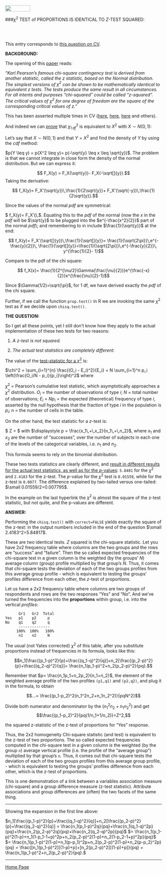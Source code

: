 <br>
<a href="http://rinterested.github.io/statistics/index.html">
<img HEIGHT="20" WIDTH="80" src="https://cloud.githubusercontent.com/assets/9312897/10556783/a27a26fa-745c-11e5-9b1a-2d5bd737387a.PNG"></a>


###$\chi^2$ TEST of PROPORTIONS IS IDENTICAL TO $Z$-TEST SQUARED:

<br><br>

This entry corresponds to [this question on CV](http://stats.stackexchange.com/q/173415/67822).

**BACKGROUND:** 

The opening of this [paper][1] reads:

*"Karl Pearson’s famous chi-square contingency test is derived from another statistic, called the z statistic, based on the Normal distribution. The simplest versions of $\chi^2$ can be shown to be mathematically identical to equivalent z tests. The tests produce the same result in all circumstances. For all intents and purposes “chi-squared” could be called “z-squared”. The critical values of $\chi^2$ for one degree of freedom are the square of the corresponding critical values of z."*

This has been asserted multiple times in CV ([here][2], [here][3], [here][4] and others).

And indeed we can [prove][5] that $\chi^2_{1\,df}$ is equivalent to $X^2$ with $X\sim N(0,1)$:

Let's say that $X \sim N(0,1)$ and that $Y=X^2$ and find the density of $Y$ by using the $cdf$ method:

$p(Y \leq y) = p(X^2 \leq y)= p(-\sqrt{y} \leq x \leq \sqrt{y})$. The problem is that we cannot integrate in close form the density of the normal distribution. But we can express it:

$$ F_X(y) = F_X(\sqrt{y})- F_X(-\sqrt[]{y}).$$ Taking the derivative:

$$ f_X(y)= F_X'(\sqrt{y})\,\frac{1}{2\sqrt{y}}+
F_X'(\sqrt{-y})\,\frac{1}{2\sqrt{y}}.$$

Since the values of the normal $pdf$ are symmetrical:

$ f_X(y)= 
F_X'(\sqrt{y})\,\frac{1}{\sqrt{y}}$. Equating this to the $pdf$ of the normal (now the $x$ in the $pdf$ will be $\sqrt{y}$ to be plugged into the $e^{-\frac{x^2}{2}}$ part of the normal $pdf$); and remembering to in include $\frac{1}{\sqrt{y}}$ at the end:

$$ f_X(y)= 
F_X'(\sqrt[]{y})\,\frac{1}{\sqrt[]{y}}=
\frac{1}{\sqrt{2\pi}}\,e^{-\frac{y}{2}}\,
\frac{1}{\sqrt[]{y}}=\frac{1}{\sqrt{2\pi}}\,e^{-\frac{y}{2}}\,
y^{\frac{1}{2}- 1}$$

Compare to the pdf of the chi square:

$$ f_X(x)= \frac{1}{2^{\nu/2}\Gamma(\frac{\nu}{2})}e^{\frac{-x}{2}}x^{\frac{\nu}{2}-1}$$

Since $\Gamma(1/2)=\sqrt{\pi}$, for $1$ df, we have derived exactly the $pdf$ of the chi square.

Further, if we call the function `prop.test()` in R we are invoking the same $\chi^2$ test as if we decide upon `chisq.test()`.

**THE QUESTION:**

So I get all these points, yet I still don't know how they apply to the actual implementation of these two tests for two reasons:

1. *A z-test is not squared.*

2. *The actual test statistics are completely different:*

The value of the [test-statistic for a $\chi^2$][6] is:

 $\chi^2 = \sum_{i=1}^{n} \frac{(O_i - E_i)^2}{E_i} =  N \sum_{i=1}^n p_i \left(\frac{O_i/N - p_i}{p_i}\right)^2$
where

$\chi^2$ = Pearson's cumulative test statistic, which asymptotically approaches a $\chi^2$ distribution. $O_i$ = the number of observations of type $i$; $N$ = total number of observations; $E_i$ = $N p_i$ = the expected (theoretical) frequency of type $i$, asserted by the null hypothesis that the fraction of type $i$ in the population is  $p_i$;
$n$ = the number of cells in the table.

On the other hand, the test statistic for a $z$-test is:

$ \displaystyle Z = \frac{\frac{x_1}{n_1}-\frac{x_2}{n_2}}{\sqrt{p\,(1-p)(1/n_1+1/n_2)}}$ with $\displaystyle p = \frac{x_1\,+\,x_2}{n_1\,+\,n_2}$, where $x_1$ and $x_2$ are the number of "successes", over the number of subjects in each one of the levels of the categorical variables, i.e. $n_1$ and $n_2$.

This formula seems to rely on the binomial distribution.

These two tests statistics are clearly different, and [result in different results for the actual test statistics, as well as for the *p*-values][7]: `5.8481` for the $\chi^2$ and `2.4183` for the z-test. The *p*-value for the $\chi^2$ test is `0.01559`, while for the z-test is `0.0077`. The difference explained by two-tailed versus one-tailed: $\small 0.01559/2=0.007795$.

In the example on the last hyperlink the $\chi^2$ is almost the square of the z-test statistic, but not quite, and the p-values are different.

**ANSWER:**

Performing the `chisq.test()` with `correct=FALSE` yields exactly the square of the z-test: in the output numbers included in the end of the question $\small 2.4183^2=5.84817$.

These are two identical tests. $Z$ squared is the chi-square statistic. Let you have $2x2$ frequency table where columns are the two groups and the rows are "success" and "failure". Then the so called expected frequencies of the chi-square test in a given column is the weighted (by the groups' $N$) average column (group) profile multiplied by that group's $N$. Thus, it comes that chi-square tests the deviation of each of the two groups profiles from this average group profile - which is equivalent to testing the groups' profiles difference from each other, the $z$-test of proportions.

Let us have a $2x2$ frequency table where columns are two groups of respondents and rows are the two responses "Yes" and "No". And we've turned the frequencies into the **proportions** within group, i.e. into the vertical _profiles_:

          Gr1   Gr2  Total
    Yes   p1    p2     p
    No    q1    q2     q
          --------------
         100%  100%   100%
          n1    n2     N

The usual (not Yates corrected) $\chi^2$ of this table, after you substitute proportions instead of frequencies in its formula, looks like this:

$$n_1[\frac{(p_1-p)^2}{p}+\frac{(q_1-q)^2}{q}]+n_2[\frac{(p_2-p)^2}{p}+\frac{(q_2-q)^2}{q}]= \frac{n_1(p_1-p)^2+n_2(p_2-p)^2}{pq}.$$

Remember that $p= \frac{n_1p_1+n_2p_2}{n_1+n_2}$, the element of the weighted average profile of the two profiles `(p1,q1)` and `(p2,q2)`, and plug it in the formula, to obtain

$$...= \frac{(p_1-p_2)^2(n_1^2n_2+n_1n_2^2)}{pqN^2}$$

Divide both numerator and denominator by the $(n_1^2n_2+n_1n_2^2)$ and get $$\frac{(p_1-p_2)^2}{pq(1/n_1+1/n_2)}=Z^2,$$

the squared z-statistic of the z-test of proportions for "Yes" response.

Thus, the $2x2$ homogeneity Chi-square statistic (and test) is equivalent to the z-test of two proportions. The so called expected frequencies computed in the chi-square test in a given column is the weighted (by the group `n`) average vertical profile (i.e. the profile of the "average group") multiplied by that group's `n`. Thus, it comes out that chi-square tests the deviation of each of the two groups profiles from this average group profile, - which is equivalent to testing the groups' profiles difference from each other, which is the z-test of proportions.

This is one demonstration of a link between a variables association measure (chi-square) and a group difference measure (z-test statistic). Attribute associations and group differences are (often) the two facets of the same thing.

----------

Showing the expansion in the first line above:

$n_1[\frac{(p_1-p)^2}{p}+\frac{(q_1-q)^2}{q}]+n_2[\frac{(p_2-p)^2}{p}+\frac{(q_2-q)^2}{q}] = \frac{n_1(p_1-p)^2q}{pq}+\frac{n_1(q_1-q)^2p}{pq}+\frac{n_2(p_2-p)^2q}{pq}+\frac{n_2(q_2-q)^2p}{pq}$ 
$= \frac{n_1(p_1-p)^2(1-p)+n_1(1-p_1-1+p)^2p+n_2(p_2-p)^2(1-p)+n_2(1-p_2-1+p)^2p}{pq}$ 
$= \frac{n_1(p_1-p)^2(1-p)+n_1(p-p_1)^2p+n_2(p_2-p)^2(1-p)+n_2(p-p_2)^2p}{pq} = \frac{[n_1(p_1-p)^2][(1-p)+p]+[n_2(p_2-p)^2][(1-p)+p]}{pq} = \frac{n_1(p_1-p)^2+n_2(p_2-p)^2}{pq}.$



  [1]: https://www.google.com/url?sa=t&rct=j&q=&esrc=s&source=web&cd=1&cad=rja&uact=8&ved=0CB4QFjAAahUKEwiy8-rihYfIAhUGGz4KHY1PALw&url=http%3A%2F%2Fwww.ucl.ac.uk%2Fenglish-usage%2Fstaff%2Fsean%2Fresources%2Fz-squared.pdf&usg=AFQjCNHqfu33W1utxdJyKzYV9NZKR1z8XA&sig2=H5Pm5OzMTyQeeAOl3dbmPg
  [2]: http://stats.stackexchange.com/a/2443/67822
  [3]: http://stats.stackexchange.com/a/108566/67822
  [4]: http://stats.stackexchange.com/a/158480/67822
  [5]: http://math.stackexchange.com/q/1384338/152225
  [6]: https://en.wikipedia.org/wiki/Pearson%27s_chi-squared_test
  [7]: http://stats.stackexchange.com/a/167988/67822
  
---

<a href="http://rinterested.github.io/statistics/index.html">Home Page</a>